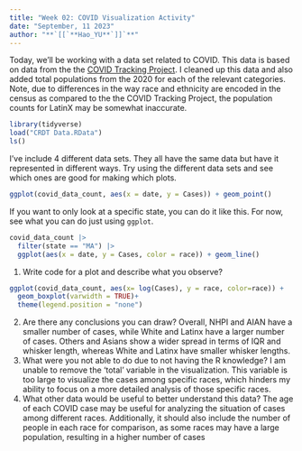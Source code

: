 ```yaml
---
title: "Week 02: COVID Visualization Activity"
date: "September, 11 2023"
author: "**`[[`**Hao_YU**`]]`**"
---
```


Today, we'll be working with a data set related to COVID.
This data is based on data from the the [COVID Tracking Project](https://covidtracking.com/).
I cleaned up this data and also added total populations from the 2020 for each of the relevant categories.
Note, due to differences in the way race and ethnicity are encoded in the census as compared to the the COVID Tracking Project, the population counts for LatinX may be somewhat inaccurate.

```r
library(tidyverse)
load("CRDT Data.RData")
ls()
```


I've include 4 different data sets.
They all have the same data but have it represented in different ways.
Try using the different data sets and see which ones are good for making which plots.


```r
ggplot(covid_data_count, aes(x = date, y = Cases)) + geom_point()
```



If you want to only look at a specific state, you can do it like this.
For now, see what you can do just using `ggplot`.

```r
covid_data_count |> 
  filter(state == "MA") |> 
  ggplot(aes(x = date, y = Cases, color = race)) + geom_line()
```

1. Write code for a plot and describe what you observe?
```r
ggplot(covid_data_count, aes(x= log(Cases), y = race, color=race)) +
  geom_boxplot(varwidth = TRUE)+
  theme(legend.position = "none")
```

2. Are there any conclusions you can draw?
Overall, NHPI and AIAN have a smaller number of cases, while White and Latinx have a larger number of cases. Others and Asians show a wider spread in terms of IQR and whisker length, whereas White and Latinx have smaller whisker lengths.
3. What were you not able to do due to not having the R knowledge?
I am unable to remove the 'total' variable in the visualization. This variable is too large to visualize the cases among specific races, which hinders my ability to focus on a more detailed analysis of those specific races.
4. What other data would be useful to better understand this data?
The age of each COVID case may be useful for analyzing the situation of cases among different races. Additionally, it should also include the number of people in each race for comparison, as some races may have a large population, resulting in a higher number of cases